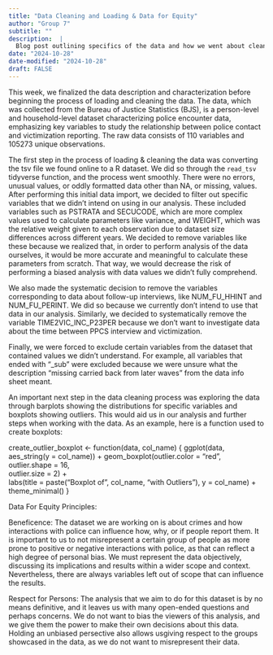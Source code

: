 ```yaml
---
title: "Data Cleaning and Loading & Data for Equity"
author: "Group 7"
subtitle: ""
description:  |
  Blog post outlining specifics of the data and how we went about cleaning it, additionally discussing the data for equity principles, as well as related article.
date: "2024-10-28"
date-modified: "2024-10-28"
draft: FALSE
---
```


This week, we finalized the data description and characterization before beginning the process of loading and cleaning the data. The data, which was collected from the Bureau of Justice Statistics (BJS), is a person-level and household-level dataset characterizing police encounter data, emphasizing key variables to study the relationship between police contact and victimization reporting. The raw data consists of 110 variables and 105273 unique observations.

The first step in the process of loading & cleaning the data was converting the tsv file we found online to a R dataset. We did so through the `read_tsv` tidyverse function, and the process went smoothly. There were no errors, unusual values, or oddly formatted data other than NA, or missing, values. After performing this initial data import, we decided to filter out specific variables that we didn't intend on using in our analysis. These included variables such as PSTRATA and SECUCODE, which are more complex values used to calculate parameters like variance, and WEIGHT, which was the relative weight given to each observation due to dataset size differences across different years. We decided to remove variables like these because we realized that, in order to perform analysis of the data ourselves, it would be more accurate and meaningful to calculate these parameters from scratch. That way, we would decrease the risk of performing a biased analysis with data values we didn't fully comprehend.

We also made the systematic decision to remove the variables corresponding to data about follow-up interviews, like NUM_FU_HHINT and NUM_FU_PERINT. We did so because we currently don't intend to use that data in our analysis. Similarly, we decided to systematically remove the variable TIME2VIC_INC_P23PER because we don't want to investigate data about the time between PPCS interview and victimization.

Finally, we were forced to exclude certain variables from the dataset that contained values we didn't understand. For example, all variables that ended with "_sub" were excluded because we were unsure what the description "missing carried back from later waves" from the data info sheet meant.

An important next step in the data cleaning process was exploring the data through barplots showing the distributions for specific variables and boxplots showing outliers. This would aid us in our analysis and further steps when working with the data. As an example, here is a function used to create boxplots:

create_outlier_boxplot <- function(data, col_name) {
  ggplot(data, aes_string(y = col_name)) +
    geom_boxplot(outlier.color = "red",   
                 outlier.shape = 16,      
                 outlier.size = 2) +      
    labs(title = paste("Boxplot of", col_name, "with Outliers"),
         y = col_name) +
    theme_minimal()
}

Data For Equity Principles:

Beneficence:
The dataset we are working on is about crimes and how interactions with police can influence how, why, or if people report them. It is important to us to not misrepresent a certain group of people as more prone to positive or negative interactions with police, as that can reflect a high degree of personal bias. We must represent the data objectively, discussing its implications and results within a wider scope and context. Nevertheless, there are always variables left out of scope that can influence the results. 

Respect for Persons:
The analysis that we aim to do for this dataset is by no means definitive, and it leaves us with many open-ended questions and perhaps concerns. We do not want to bias the viewers of this analysis, and we give them the power to make their own decisions about this data. Holding an unbiased persective also allows usgiving respect to the groups showcased in the data, as we do not want to misrepresent their data.
